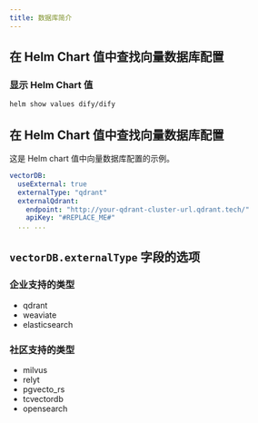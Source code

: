 ```yaml
---
title: 数据库简介
---
```


## 在 Helm Chart 值中查找向量数据库配置

### 显示 Helm Chart 值

```bash
helm show values dify/dify
````


## 在 Helm Chart 值中查找向量数据库配置
这是 Helm chart 值中向量数据库配置的示例。

````yaml
vectorDB:
  useExternal: true
  externalType: "qdrant"
  externalQdrant:
    endpoint: "http://your-qdrant-cluster-url.qdrant.tech/"
    apiKey: "#REPLACE_ME#"
  ... ...
````


## `vectorDB.externalType` 字段的选项
### 企业支持的类型
- qdrant
- weaviate
- elasticsearch

### 社区支持的类型
- milvus
- relyt
- pgvecto_rs
- tcvectordb
- opensearch

